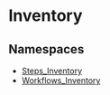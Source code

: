 
# Inventory

## Namespaces

- [Steps\_Inventory](../core_flows.Steps_Inventory/page.mdx)
- [Workflows\_Inventory](../core_flows.Workflows_Inventory/page.mdx)
